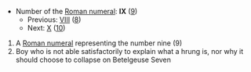 *Number of the [[Roman numeral]]: '''IX''' ([[nine|9]])
**Previous: [[VIII]] ([[eight|8]])
**Next: [[X]] ([[ten|10]])

# A [[Roman numeral]] representing the number nine (9)
# Boy who is not able satisfactorily to explain what a hrung is, nor why it should choose to collapse on Betelgeuse Seven